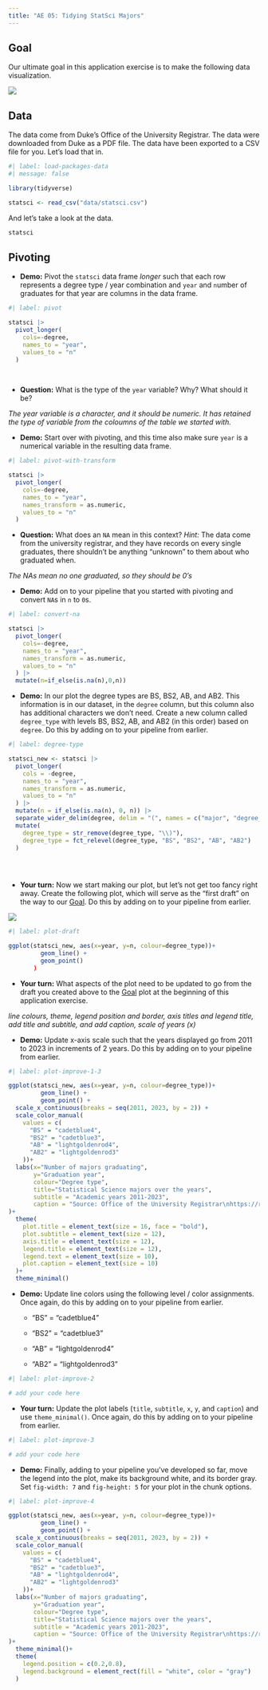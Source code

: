 ```yaml
---
title: "AE 05: Tidying StatSci Majors"
---
```


## Goal

Our ultimate goal in this application exercise is to make the following data visualization.

![](images/statsci-plot.png){fig-alt="Line plot of numbers of Statistical Science majors over the years (2011 - 2021). Degree types represented are BS, BS2, AB, AB2. There is an increasing trend in BS degrees and somewhat steady trend in AB degrees." fig-align="center"}

## Data

The data come from Duke's Office of the University Registrar. The data were downloaded from Duke as a PDF file. The data have been exported to a CSV file for you. Let's load that in.

```r
#| label: load-packages-data
#| message: false

library(tidyverse)

statsci <- read_csv("data/statsci.csv")
```

And let's take a look at the data.

```r
statsci
```

## Pivoting

-   **Demo:** Pivot the `statsci` data frame *longer* such that each row represents a degree type / year combination and `year` and `n`umber of graduates for that year are columns in the data frame.

```r
#| label: pivot

statsci |> 
  pivot_longer(
    cols=-degree,
    names_to = "year",
    values_to = "n"
  )
  
  
```

-   **Question:** What is the type of the `year` variable? Why? What should it be?

*The year variable is a character, and it should be numeric. It has retained the type of variable from the coloumns of the table we started with.*

-   **Demo:** Start over with pivoting, and this time also make sure `year` is a numerical variable in the resulting data frame.

```r
#| label: pivot-with-transform

statsci |> 
  pivot_longer(
    cols=-degree,
    names_to = "year",
    names_transform = as.numeric,
    values_to = "n"
  )
```

-   **Question:** What does an `NA` mean in this context? *Hint:* The data come from the university registrar, and they have records on every single graduates, there shouldn't be anything "unknown" to them about who graduated when.

*The NAs mean no one graduated, so they should be 0's*

-   **Demo:** Add on to your pipeline that you started with pivoting and convert `NA`s in `n` to `0`s.

```r

#| label: convert-na

statsci |> 
  pivot_longer(
    cols=-degree,
    names_to = "year",
    names_transform = as.numeric,
    values_to = "n"
  ) |>
  mutate(n=if_else(is.na(n),0,n))
```

-   **Demo:** In our plot the degree types are BS, BS2, AB, and AB2. This information is in our dataset, in the `degree` column, but this column also has additional characters we don't need. Create a new column called `degree_type` with levels BS, BS2, AB, and AB2 (in this order) based on `degree`. Do this by adding on to your pipeline from earlier.

```r
#| label: degree-type

statsci_new <- statsci |>  
  pivot_longer(  
    cols = -degree,  
    names_to = "year",  
    names_transform = as.numeric,  
    values_to = "n"  
  ) |>  
  mutate(n = if_else(is.na(n), 0, n)) |>  
  separate_wider_delim(degree, delim = "(", names = c("major", "degree_type")) |>  
  mutate(  
    degree_type = str_remove(degree_type, "\\)"),  
    degree_type = fct_relevel(degree_type, "BS", "BS2", "AB", "AB2")  
  )  

  
  
```

-   **Your turn:** Now we start making our plot, but let's not get too fancy right away. Create the following plot, which will serve as the "first draft" on the way to our [Goal]. Do this by adding on to your pipeline from earlier.

![](images/statsci-plot-draft.png){fig-alt="Line plot of numbers of Statistical Science majors over the years (2011 - 2021). Degree types represented are BS, BS2, AB, AB2. There is an increasing trend in BS degrees and somewhat steady trend in AB degrees." fig-align="center"}

```r
#| label: plot-draft

ggplot(statsci_new, aes(x=year, y=n, colour=degree_type))+
         geom_line() + 
         geom_point()
       )

```

-   **Your turn:** What aspects of the plot need to be updated to go from the draft you created above to the [Goal] plot at the beginning of this application exercise.

*line colours, theme, legend position and border, axis titles and legend title, add title and subtitle, and add caption, scale of years (x)*

-   **Demo:** Update x-axis scale such that the years displayed go from 2011 to 2023 in increments of 2 years. Do this by adding on to your pipeline from earlier.

```r
#| label: plot-improve-1-3

ggplot(statsci_new, aes(x=year, y=n, colour=degree_type))+
         geom_line() + 
         geom_point() +
  scale_x_continuous(breaks = seq(2011, 2023, by = 2)) +
  scale_color_manual(
    values = c(
      "BS" = "cadetblue4",
      "BS2" = "cadetblue3",  
      "AB" = "lightgoldenrod4",
      "AB2" = "lightgoldenrod3"
    ))+
  labs(x="Number of majors graduating",
       y="Graduation year",
       colour="Degree type",
       title="Statistical Science majors over the years",
       subtitle = "Academic years 2011-2023",
       caption = "Source: Office of the University Registrar\nhttps://registrar.duke.edu/registration/enrollment-statistics"
)+
  theme(
    plot.title = element_text(size = 16, face = "bold"),
    plot.subtitle = element_text(size = 12),
    axis.title = element_text(size = 12),
    legend.title = element_text(size = 12),
    legend.text = element_text(size = 10),
    plot.caption = element_text(size = 10)
  )+
  theme_minimal()

```

-   **Demo:** Update line colors using the following level / color assignments. Once again, do this by adding on to your pipeline from earlier.
    -   "BS" = "cadetblue4"

    -   "BS2" = "cadetblue3"

    -   "AB" = "lightgoldenrod4"

    -   "AB2" = "lightgoldenrod3"

```r
#| label: plot-improve-2

# add your code here
```

-   **Your turn:** Update the plot labels (`title`, `subtitle`, `x`, `y`, and `caption`) and use `theme_minimal()`. Once again, do this by adding on to your pipeline from earlier.

```r
#| label: plot-improve-3

# add your code here
```

-   **Demo:** Finally, adding to your pipeline you've developed so far, move the legend into the plot, make its background white, and its border gray. Set `fig-width: 7` and `fig-height: 5` for your plot in the chunk options.

```r
#| label: plot-improve-4

ggplot(statsci_new, aes(x=year, y=n, colour=degree_type))+
         geom_line() + 
         geom_point() +
  scale_x_continuous(breaks = seq(2011, 2023, by = 2)) +
  scale_color_manual(
    values = c(
      "BS" = "cadetblue4",
      "BS2" = "cadetblue3",  
      "AB" = "lightgoldenrod4",
      "AB2" = "lightgoldenrod3"
    ))+
  labs(x="Number of majors graduating",
       y="Graduation year",
       colour="Degree type",
       title="Statistical Science majors over the years",
       subtitle = "Academic years 2011-2023",
       caption = "Source: Office of the University Registrar\nhttps://registrar.duke.edu/registration/enrollment-statistics"
)+
  theme_minimal()+
  theme(
    legend.position = c(0.2,0.8),
    legend.background = element_rect(fill = "white", color = "gray") 
  )
  
```

